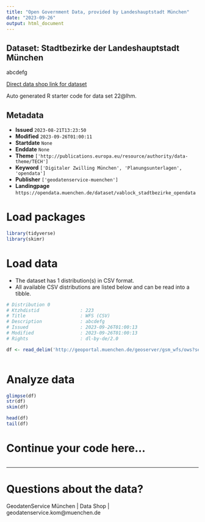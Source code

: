 ```yaml
---
title: "Open Government Data, provided by Landeshauptstadt München"
date: "2023-09-26"
output: html_document
---
```


## Dataset: Stadtbezirke der Landeshauptstadt München

abcdefg

[Direct data shop link for dataset](https://opendata.muenchen.de/dataset/vablock_stadtbezirke_opendata)

Auto generated R starter code for data set 22@lhm.

## Metadata

- **Issued** `2023-08-21T13:23:50`
- **Modified** `2023-09-26T01:00:11`
- **Startdate** `None`
- **Enddate** `None`
- **Theme** `['http://publications.europa.eu/resource/authority/data-theme/TECH']`
- **Keyword** `['Digitaler Zwilling München', 'Planungsunterlagen', 'opendata']`
- **Publisher** `['geodatenservice-muenchen']`
- **Landingpage** `https://opendata.muenchen.de/dataset/vablock_stadtbezirke_opendata`


# Load packages

```r

library(tidyverse)
library(skimr)

```

# Load data

-   The dataset has 1 distribution(s) in CSV format.
-   All available CSV distributions are listed below and can be read into a tibble.

```r

# Distribution 0
# Ktzhdistid               : 223
# Title                    : WFS (CSV)
# Description              : abcdefg
# Issued                   : 2023-09-26T01:00:13
# Modified                 : 2023-09-26T01:00:13
# Rights                   : dl-by-de/2.0

df <- read_delim('http://geoportal.muenchen.de/geoserver/gsm_wfs/ows?service=WFS&amp;version=1.0.0&amp;request=GetFeature&amp;typeName=gsm_wfs:vablock_stadtbezirke_opendata&amp;outputFormat=csv')



```

# Analyze data

```r

glimpse(df)
str(df)
skim(df)

head(df)
tail(df)

```

# Continue your code here...

```r

```

------------------------------------------------------------------------

# Questions about the data?

GeodatenService München | Data Shop | geodatenservice.kom@muenchen.de
